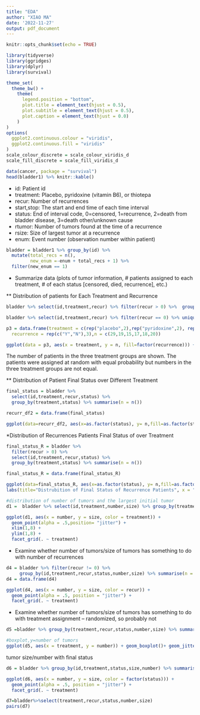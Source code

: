 ```yaml
---
title: "EDA"
author: "XIAO MA"
date: '2022-11-27'
output: pdf_document
---
```


```r
knitr::opts_chunk$set(echo = TRUE)
```

```r
library(tidyverse)
library(ggridges)
library(dplyr)
library(survival)
```

```r
theme_set(
  theme_bw() +
    theme(
      legend.position = "bottom",
      plot.title = element_text(hjust = 0.5),
      plot.subtitle = element_text(hjust = 0.5),
      plot.caption = element_text(hjust = 0.0)
    )
)
options(
  ggplot2.continuous.colour = "viridis",
  ggplot2.continuous.fill = "viridis"
)
scale_colour_discrete = scale_colour_viridis_d
scale_fill_discrete = scale_fill_viridis_d
```

```r
data(cancer, package = "survival")
head(bladder1) %>% knitr::kable()
```

* id:	Patient id
* treatment:	Placebo, pyridoxine (vitamin B6), or thiotepa
* recur:	Number of recurrences
* start,stop:	The start and end time of each time interval
* status:	End of interval code, 0=censored, 1=recurrence, 2=death from bladder disease, 3=death other/unknown cause
* rtumor:	Number of tumors found at the time of a recurrence
* rsize:	Size of largest tumor at a recurrence
* enum:	Event number (observation number within patient)

```r
bladder = bladder1 %>% group_by(id) %>% 
  mutate(total_recs = n(),
         new_enum =-enum + total_recs + 1) %>% 
  filter(new_enum == 1)
```

- Summarize data (plots of tumor information, # patients assigned to each treatment, # of each status [censored, died, recurrence], etc.)

** Distribution of patients for Each Treatment and Recurrence 
```r
bladder %>% select(id,treatment,recur) %>% filter(recur > 0) %>%  group_by(treatment) %>% summarise(n = n()) 

bladder %>% select(id,treatment,recur) %>% filter(recur == 0) %>% unique() %>% group_by(treatment) %>% summarise(n = n())

p3 = data.frame(treatment = c(rep("placebo",2),rep("pyridoxine",2), rep("thiotepa",2)),
  recurrence = rep(c("Y","N"),3),n = c(29,19,15,17,18,20))

ggplot(data = p3, aes(x = treatment, y = n, fill=factor(recurrence))) + geom_bar(stat="identity",color = "black") + geom_text(aes(label = n),color = "black",hjust = 0.5,vjust = 3,size = 3,position = "stack") + labs(title = "Distribution of patients for Each Treatment and Recurrence ", x = "Treatment", y ="Number of Patients") + guides(fill = guide_legend(title = "Recurrence")) + scale_fill_manual(values = c('light blue','orchid'))

```
The number of patients in the three treatment groups are shown. The patients were assigned at random with equal probability but numbers in the three treatment groups are not equal. 



** Distribution of Patient Final Status over Different Treatment
```r
final_status = bladder %>%  
  select(id,treatment,recur,status) %>% 
  group_by(treatment,status) %>% summarise(n = n())

recurr_df2 = data.frame(final_status)

ggplot(data=recurr_df2, aes(x=as.factor(status), y= n,fill=as.factor(status))) + geom_bar(stat="identity", position=position_dodge())+geom_text(aes(label = n),color = "white",hjust=0.2,vjust=1.5,size=3,position = position_dodge(0.9))+facet_grid(. ~ treatment) + labs(title="Distribution of Patient Final Status over Different Treatment", x = "Status", y = "Counts", fill = "Status")
```


*Distribution of Recurrences Patients Final Status of over Treatment
```r
final_status_R = bladder %>% 
  filter(recur > 0) %>% 
  select(id,treatment,recur,status) %>% 
  group_by(treatment,status) %>% summarise(n = n())

final_status_R = data.frame(final_status_R)

ggplot(data=final_status_R, aes(x=as.factor(status), y= n,fill=as.factor(status))) + geom_bar(stat="identity", position=position_dodge())+geom_text(aes(label = n),color = "white",hjust=0.2,vjust=1.5,size=3,position = position_dodge(0.9))+facet_grid(. ~ treatment) + 
labs(title="Distrubition of Final Status of Recurrence Patients", x = "status", y = "counts", fill = "status")
```



```r
#distribution of number of tumors and the largest initial tumor
d1 =  bladder %>% select(id,treatment,number,size) %>% group_by(treatment)

ggplot(d1, aes(x = number, y = size, color = treatment)) + 
  geom_point(alpha = .5,position= "jitter") +
  xlim(1,8) +
  ylim(1,8) +
  facet_grid(. ~ treatment)

```

- Examine whether number of tumors/size of tumors has something to do with number of recurrences
```r
d4 = bladder %>% filter(recur != 0) %>% 
     group_by(id,treatment,recur,status,number,size) %>% summarise(n = n())
d4 = data.frame(d4)

ggplot(d4, aes(x = number, y = size, color = recur)) + 
  geom_point(alpha = .5, position = "jitter") + 
  facet_grid(. ~ treatment)
```


- Examine whether number of tumors/size of tumors has something to do with treatment assignment -- randomized, so probably not
```r
d5 =bladder %>% group_by(treatment,recur,status,number,size) %>% summarise(n = n())

#boxplot,y=number of tumors
ggplot(d5, aes(x = treatment, y = number)) + geom_boxplot()+ geom_jitter(shape=16, position=position_jitter(0.2))
```

tumor size/number with final status
```r
d6 = bladder %>% group_by(id,treatment,status,size,number) %>% summarise(n = n())

ggplot(d6, aes(x = number, y = size, color = factor(status))) + 
  geom_point(alpha = .5, position = "jitter") + 
  facet_grid(. ~ treatment)
```


```r
d7=bladder%>%select(treatment,recur,status,number,size)
pairs(d7)
```

